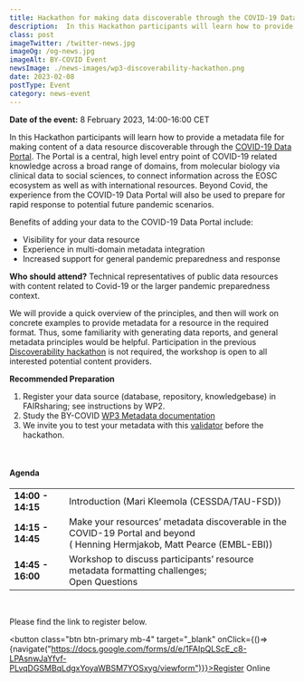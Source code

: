 ```yaml
---
title: Hackathon for making data discoverable through the COVID-19 Data Portal
description:  In this Hackathon participants will learn how to provide a metadata file for making content of a data resource discoverable through the COVID-19 Data Portal.
class: post
imageTwitter: /twitter-news.jpg
imageOg: /og-news.jpg
imageAlt: BY-COVID Event
newsImage: ./news-images/wp3-discoverability-hackathon.png
date: 2023-02-08
postType: Event
category: news-event
---
```



**Date of the event:** 8 February 2023, 14:00-16:00 CET
 
In this Hackathon participants will learn how to provide a metadata file for making content of a data resource discoverable through the [COVID-19 Data Portal](https://www.covid19dataportal.org/). The Portal is a central, high level entry point of COVID-19 related knowledge across a broad range of domains, from molecular biology via clinical data to social sciences, to connect information across the EOSC ecosystem as well as with international resources. Beyond Covid, the experience from the COVID-19 Data Portal will also be used to prepare for rapid response to potential future pandemic scenarios.

Benefits of adding your data to the COVID-19 Data Portal include:
* Visibility for your data resource
* Experience in multi-domain metadata integration
* Increased support for general pandemic preparedness and response 

**Who should attend?**
Technical representatives of public data resources with content related to Covid-19 or the larger pandemic preparedness context. 

We will provide a quick overview of the principles, and then will work on concrete examples to provide metadata for a resource in the required format. Thus, some familiarity with generating data reports, and general metadata principles would be helpful. Participation in the previous [Discoverability hackathon](https://drive.google.com/drive/folders/1YfCyIhqhJWpVC-kx_mKKz1CtSiDAkEOB?usp=share_link) is not required, the workshop is open to all interested potential content providers. 


**Recommended Preparation**
1. Register your data source (database, repository, knowledgebase) in FAIRsharing; see instructions by WP2. 
2. Study the BY-COVID [WP3 Metadata documentation](https://docs.google.com/spreadsheets/d/1YXGhGHm5ErqmLEOtjOAHehLKPRYSOfBcGWFeoAsx58Y/edit#gid=0)
3. We invite you to test your metadata with this [validator](https://www.omicsdi.org/validate) before the hackathon.

<br />
<h4>Agenda</h4>

<Table striped bordered table-responsive>
  <tbody>
    <tr>
      <td class="py-3"><strong>14:00 - 14:15</strong></td>
      <td class="py-3">Introduction (Mari Kleemola (CESSDA/TAU-FSD))</td>
    </tr>
    <tr>
      <td class="py-3"><strong>14:15 - 14:45</strong></td>
      <td class="py-3">Make your resources’ metadata discoverable in the COVID-19 Portal and beyond 
		 <br />( Henning Hermjakob, Matt Pearce (EMBL-EBI))</td>
    </tr>
    <tr>
      <td class="py-3"><strong>14:45 - 16:00</strong></td>
      <td class="py-3">Workshop to discuss participants’ resource metadata formatting challenges; 
		<br />Open Questions</td>
    </tr>
  </tbody>
</Table>  


<br />

Please find the link to register below.


<button class="btn btn-primary mb-4" target="_blank" onClick={()=>{navigate("https://docs.google.com/forms/d/e/1FAIpQLScE_c8-LPAsnwJaYfvf-PLvqDGSMBqLdgxYoyaWBSM7YOSxyg/viewform")}}>Register Online</button>
<br />



